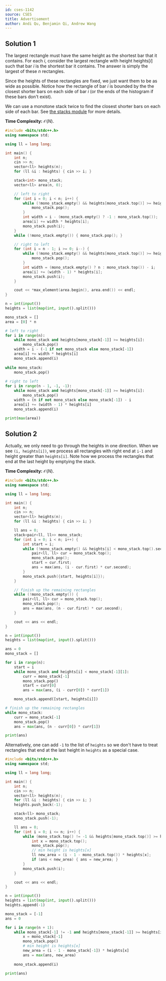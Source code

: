 ```yaml
---
id: cses-1142
source: CSES
title: Advertisement
author: Andi Qu, Benjamin Qi, Andrew Wang
---
```


## Solution 1

The largest rectangle must have the same height as the shortest bar that it
contains. For each $i$, consider the largest rectangle with height $\text{heights}[i]$ such
that bar $i$ is the shortest bar it contains. The answer is simply the largest
of these $n$ rectangles.

Since the heights of these rectangles are fixed, we just want them to be as wide
as possible. Notice how the rectangle of bar $i$ is bounded by the the closest
shorter bars on each side of bar $i$ (or the ends of the histogram if these bars
don't exist).

We can use a monotone stack twice to find the closest shorter bars on each side
of each bar. See
[the stacks module](/gold/stacks#application-nearest-smaller-element)
for more details.

**Time Complexity:** $\mathcal O(N)$.

<LanguageSection>
<CPPSection>

```cpp
#include <bits/stdc++.h>
using namespace std;

using ll = long long;

int main() {
	int n;
	cin >> n;
	vector<ll> heights(n);
	for (ll &i : heights) { cin >> i; }

	stack<int> mono_stack;
	vector<ll> area(n, 0);

	// left to right
	for (int i = 0; i < n; i++) {
		while (!mono_stack.empty() && heights[mono_stack.top()] >= heights[i]) {
			mono_stack.pop();
		}
		int width = i - (mono_stack.empty() ? -1 : mono_stack.top());
		area[i] += width * heights[i];
		mono_stack.push(i);
	}
	while (!mono_stack.empty()) { mono_stack.pop(); }

	// right to left
	for (int i = n - 1; i >= 0; i--) {
		while (!mono_stack.empty() && heights[mono_stack.top()] >= heights[i]) {
			mono_stack.pop();
		}
		int width = (mono_stack.empty() ? n : mono_stack.top()) - i;
		area[i] += (width - 1) * heights[i];
		mono_stack.push(i);
	}

	cout << *max_element(area.begin(), area.end()) << endl;
}
```

</CPPSection>
<PySection>

```py
n = int(input())
heights = list(map(int, input().split()))

mono_stack = []
area = [0] * n

# left to right
for i in range(n):
    while mono_stack and heights[mono_stack[-1]] >= heights[i]:
        mono_stack.pop()
    width = i - (-1 if not mono_stack else mono_stack[-1])
    area[i] += width * heights[i]
    mono_stack.append(i)
    
while mono_stack:
    mono_stack.pop()
    
# right to left
for i in range(n - 1, -1, -1):
    while mono_stack and heights[mono_stack[-1]] >= heights[i]:
        mono_stack.pop()
    width = (n if not mono_stack else mono_stack[-1]) - i
    area[i] += (width - 1) * heights[i]
    mono_stack.append(i)
    
print(max(area))
```

</PySection>
</LanguageSection>

## Solution 2

Actually, we only need to go through the heights in one direction. When we see
`(i, heights[i])`, we process all rectangles with right end at `i-1` and height
greater than `heights[i]`. Note how we process the rectangles that end at the
last height by emptying the stack.

**Time Complexity:** $\mathcal O(N)$.

<LanguageSection>
<CPPSection>

```cpp
#include <bits/stdc++.h>
using namespace std;

using ll = long long;

int main() {
	int n;
	cin >> n;
	vector<ll> heights(n);
	for (ll &i : heights) { cin >> i; }

	ll ans = 0;
	stack<pair<ll, ll>> mono_stack;
	for (int i = 0; i < n; i++) {
		int start = i;
		while (!mono_stack.empty() && heights[i] < mono_stack.top().second) {
			pair<ll, ll> cur = mono_stack.top();
			mono_stack.pop();
			start = cur.first;
			ans = max(ans, (i - cur.first) * cur.second);
		}
		mono_stack.push({start, heights[i]});
	}

	// finish up the remaining rectangles
	while (!mono_stack.empty()) {
		pair<ll, ll> cur = mono_stack.top();
		mono_stack.pop();
		ans = max(ans, (n - cur.first) * cur.second);
	}

	cout << ans << endl;
}
```

</CPPSection>
<PySection>

```py
n = int(input())
heights = list(map(int, input().split()))

ans = 0
mono_stack = []

for i in range(n):
	start = i
	while mono_stack and heights[i] < mono_stack[-1][1]:
		curr = mono_stack[-1]
		mono_stack.pop()
		start = curr[0]
		ans = max(ans, (i - curr[0]) * curr[1])

	mono_stack.append([start, heights[i]])

# finish up the remaining rectangles
while mono_stack:
	curr = mono_stack[-1]
	mono_stack.pop()
	ans = max(ans, (n - curr[0]) * curr[1])

print(ans)
```

</PySection>
</LanguageSection>

Alternatively, one can add `-1` to the list of `heights` so we don't have
to treat rectangles that end at the last height in `heights` as a special case.

<LanguageSection>
<CPPSection>

```cpp
#include <bits/stdc++.h>
using namespace std;

using ll = long long;

int main() {
	int n;
	cin >> n;
	vector<ll> heights(n);
	for (ll &i : heights) { cin >> i; }
	heights.push_back(-1);

	stack<ll> mono_stack;
	mono_stack.push(-1);

	ll ans = 0;
	for (int i = 0; i <= n; i++) {
		while (mono_stack.top() != -1 && heights[mono_stack.top()] >= heights[i]) {
			int x = mono_stack.top();
			mono_stack.pop();
			// min height is heights[x]
			ll new_area = (i - 1 - mono_stack.top()) * heights[x];
			if (ans < new_area) { ans = new_area; }
		}
		mono_stack.push(i);
	}

	cout << ans << endl;
}
```

</CPPSection>
<PySection>

```py
n = int(input())
heights = list(map(int, input().split()))
heights.append(-1)

mono_stack = [-1]
ans = 0

for i in range(n + 1):
    while mono_stack[-1] != -1 and heights[mono_stack[-1]] >= heights[i]:
        x = mono_stack[-1]
        mono_stack.pop()
        # min height is heights[x]
        new_area = (i - 1 - mono_stack[-1]) * heights[x]
        ans = max(ans, new_area)
        
    mono_stack.append(i)

print(ans)
```

</PySection>
</LanguageSection>

